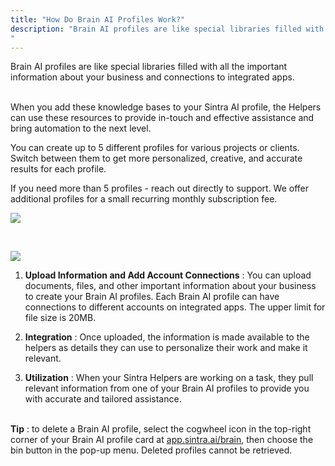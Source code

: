 ```yaml
---
title: "How Do Brain AI Profiles Work?"
description: "Brain AI profiles are like special libraries filled with all the important information about your business and connections to integrated apps.  
​"
---
```


Brain AI profiles are like special libraries filled with all the important information about your business and connections to integrated apps.  
​

When you add these knowledge bases to your Sintra AI profile, the Helpers can use these resources to provide in-touch and effective assistance and bring automation to the next level.

You can create up to 5 different profiles for various projects or clients. Switch between them to get more personalized, creative, and accurate results for each profile.

If you need more than 5 profiles - reach out directly to support. We offer additional profiles for a small recurring monthly subscription fee.

![](https://downloads.intercomcdn.com/i/o/s36tbegb/1211564203/a631f493fabb5764e0460d260920/image.png?expires=1754573400&signature=7aa2027769834da366f66b4a810a4e16a8250e91e3df1edf0aaac2b50a634f86&req=dSImF8x4mYNfWvMW1HO4zcmZJtfH0TWgNJ6aECsn%2FTuFpE5UDRjLAYV516iI%0AuYRe%0A)

  
​

![](https://downloads.intercomcdn.com/i/o/s36tbegb/1211873532/7b3487cdc3abc55ab11a7c352917/image.png?expires=1754573400&signature=3012795ee543d062342e37fc2fbe0520bf4fb0ec55422232d0f006df9ac79c7f&req=dSImF8F5noRcW%2FMW1HO4zeidyO%2FOomk0gCOWHB5H7LLMr43MIjP9QkpU%2B3E9%0AmPLH%0A)


  1. **Upload Information and Add Account Connections** : You can upload documents, files, and other important information about your business to create your Brain AI profiles. Each Brain AI profile can have connections to different accounts on integrated apps. The upper limit for file size is 20MB.

  2. **Integration** : Once uploaded, the information is made available to the helpers as details they can use to personalize their work and make it relevant.

  3. **Utilization** : When your Sintra Helpers are working on a task, they pull relevant information from one of your Brain AI profiles to provide you with accurate and tailored assistance.  
​




**Tip** : to delete a Brain AI profile, select the cogwheel icon in the top-right corner of your Brain AI profile card at [app.sintra.ai/brain](https://app.sintra.ai/brain), then choose the bin button in the pop-up menu. Deleted profiles cannot be retrieved.